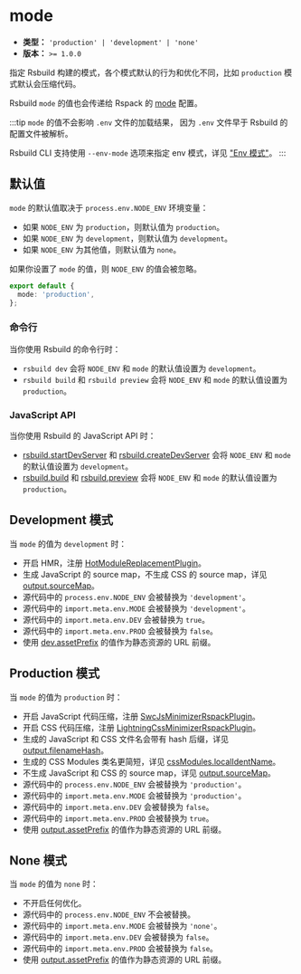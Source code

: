 # mode

- **类型：** `'production' | 'development' | 'none'`
- **版本：** `>= 1.0.0`

指定 Rsbuild 构建的模式，各个模式默认的行为和优化不同，比如 `production` 模式默认会压缩代码。

Rsbuild `mode` 的值也会传递给 Rspack 的 [mode](https://rspack.rs/zh/config/mode) 配置。

:::tip
`mode` 的值不会影响 `.env` 文件的加载结果， 因为 `.env` 文件早于 Rsbuild 的配置文件被解析。

Rsbuild CLI 支持使用 `--env-mode` 选项来指定 env 模式，详见 ["Env 模式"](/guide/advanced/env-vars#env-模式)。
:::

## 默认值

`mode` 的默认值取决于 `process.env.NODE_ENV` 环境变量：

- 如果 `NODE_ENV` 为 `production`，则默认值为 `production`。
- 如果 `NODE_ENV` 为 `development`，则默认值为 `development`。
- 如果 `NODE_ENV` 为其他值，则默认值为 `none`。

如果你设置了 `mode` 的值，则 `NODE_ENV` 的值会被忽略。

```ts title="rsbuild.config.ts"
export default {
  mode: 'production',
};
```

### 命令行

当你使用 Rsbuild 的命令行时：

- `rsbuild dev` 会将 `NODE_ENV` 和 `mode` 的默认值设置为 `development`。
- `rsbuild build` 和 `rsbuild preview` 会将 `NODE_ENV` 和 `mode` 的默认值设置为 `production`。

### JavaScript API

当你使用 Rsbuild 的 JavaScript API 时：

- [rsbuild.startDevServer](/api/javascript-api/instance#rsbuildstartdevserver) 和 [rsbuild.createDevServer](/api/javascript-api/instance#rsbuildcreatedevserver) 会将 `NODE_ENV` 和 `mode` 的默认值设置为 `development`。
- [rsbuild.build](/api/javascript-api/instance#rsbuildbuild) 和 [rsbuild.preview](/api/javascript-api/instance#rsbuildpreview) 会将 `NODE_ENV` 和 `mode` 的默认值设置为 `production`。

## Development 模式

当 `mode` 的值为 `development` 时：

- 开启 HMR，注册 [HotModuleReplacementPlugin](https://rspack.rs/zh/plugins/webpack/hot-module-replacement-plugin)。
- 生成 JavaScript 的 source map，不生成 CSS 的 source map，详见 [output.sourceMap](/config/output/source-map)。
- 源代码中的 `process.env.NODE_ENV` 会被替换为 `'development'`。
- 源代码中的 `import.meta.env.MODE` 会被替换为 `'development'`。
- 源代码中的 `import.meta.env.DEV` 会被替换为 `true`。
- 源代码中的 `import.meta.env.PROD` 会被替换为 `false`。
- 使用 [dev.assetPrefix](/config/dev/asset-prefix) 的值作为静态资源的 URL 前缀。

## Production 模式

当 `mode` 的值为 `production` 时：

- 开启 JavaScript 代码压缩，注册 [SwcJsMinimizerRspackPlugin](https://rspack.rs/zh/plugins/rspack/swc-js-minimizer-rspack-plugin)。
- 开启 CSS 代码压缩，注册 [LightningCssMinimizerRspackPlugin](https://rspack.rs/zh/plugins/rspack/lightning-css-minimizer-rspack-plugin)。
- 生成的 JavaScript 和 CSS 文件名会带有 hash 后缀，详见 [output.filenameHash](/config/output/filename-hash)。
- 生成的 CSS Modules 类名更简短，详见 [cssModules.localIdentName](/config/output/css-modules#cssmoduleslocalidentname)。
- 不生成 JavaScript 和 CSS 的 source map，详见 [output.sourceMap](/config/output/source-map)。
- 源代码中的 `process.env.NODE_ENV` 会被替换为 `'production'`。
- 源代码中的 `import.meta.env.MODE` 会被替换为 `'production'`。
- 源代码中的 `import.meta.env.DEV` 会被替换为 `false`。
- 源代码中的 `import.meta.env.PROD` 会被替换为 `true`。
- 使用 [output.assetPrefix](/config/output/asset-prefix) 的值作为静态资源的 URL 前缀。

## None 模式

当 `mode` 的值为 `none` 时：

- 不开启任何优化。
- 源代码中的 `process.env.NODE_ENV` 不会被替换。
- 源代码中的 `import.meta.env.MODE` 会被替换为 `'none'`。
- 源代码中的 `import.meta.env.DEV` 会被替换为 `false`。
- 源代码中的 `import.meta.env.PROD` 会被替换为 `false`。
- 使用 [output.assetPrefix](/config/output/asset-prefix) 的值作为静态资源的 URL 前缀。
